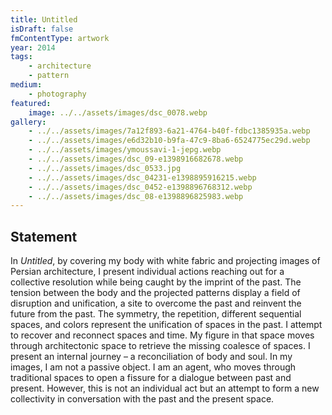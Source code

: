 ```yaml
---
title: Untitled
isDraft: false
fmContentType: artwork
year: 2014
tags:
    - architecture
    - pattern
medium:
    - photography
featured:
    image: ../../assets/images/dsc_0078.webp
gallery:
    - ../../assets/images/7a12f893-6a21-4764-b40f-fdbc1385935a.webp
    - ../../assets/images/e6d32b10-b9fa-47c9-8ba6-6524775ec29d.webp
    - ../../assets/images/ymoussavi-1-jepg.webp
    - ../../assets/images/dsc_09-e1398916682678.webp
    - ../../assets/images/dsc_0533.jpg
    - ../../assets/images/dsc_04231-e1398895916215.webp
    - ../../assets/images/dsc_0452-e1398896768312.webp
    - ../../assets/images/dsc_08-e1398896825983.webp
---
```


## Statement

In *Untitled*, by covering my body with white fabric and projecting images of Persian architecture, I present individual actions reaching out for a collective resolution while being caught by the imprint of the past. The tension between the body and the projected patterns display a field of disruption and unification, a site to overcome the past and reinvent the future from the past. The symmetry, the repetition, different sequential spaces, and colors represent the unification of spaces in the past. I attempt to recover and reconnect spaces and time.  My figure in that space moves through architectonic space to retrieve the missing coalesce of spaces.  I present an internal journey –  a reconciliation of body and soul.  In my images, I am not a passive object. I am an agent, who moves through traditional spaces to open a fissure for a dialogue between past and present. However, this is not an individual act but an attempt to form a new collectivity in conversation with the past and the present space.